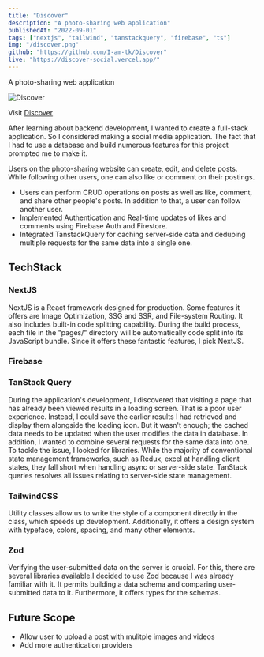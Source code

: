 ```yaml
---
title: "Discover"
description: "A photo-sharing web application"
publishedAt: "2022-09-01"
tags: ["nextjs", "tailwind", "tanstackquery", "firebase", "ts"]
img: "/discover.png"
github: "https://github.com/I-am-tk/Discover"
live: "https://discover-social.vercel.app/"
---
```


A photo-sharing web application

![Discover](/discover.png)

Visit [Discover](https://discover-social.vercel.app/)

After learning about backend development, I wanted to create a full-stack application. So I considered making a social media application. The fact that I had to use a database and build numerous features for this project prompted me to make it.

Users on the photo-sharing website can create, edit, and delete posts. While following other users, one can also like or comment on their postings.

- Users can perform CRUD operations on posts as well as like, comment, and share other people's posts. In addition to that, a user can follow another user.
- Implemented Authentication and Real-time updates of likes and comments using Firebase Auth and Firestore.
- Integrated TanstackQuery for caching server-side data and deduping multiple requests for the same data into a single one.

## TechStack

### NextJS

NextJS is a React framework designed for production. Some features it offers are Image Optimization, SSG and SSR, and File-system Routing. It also includes built-in code splitting capability. During the build process, each file in the "pages/" directory will be automatically code split into its JavaScript bundle. Since it offers these fantastic features, I pick NextJS.

### Firebase

### TanStack Query

During the application's development, I discovered that visiting a page that has already been viewed results in a loading screen. That is a poor user experience. Instead, I could save the earlier results I had retrieved and display them alongside the loading icon. But it wasn't enough; the cached data needs to be updated when the user modifies the data in database. In addition, I wanted to combine several requests for the same data into one. To tackle the issue, I looked for libraries. While the majority of conventional state management frameworks, such as Redux, excel at handling client states, they fall short when handling async or server-side state. TanStack queries resolves all issues relating to server-side state management.

### TailwindCSS

Utility classes allow us to write the style of a component directly in the class, which speeds up development. Additionally, it offers a design system with typeface, colors, spacing, and many other elements.

### Zod

Verifying the user-submitted data on the server is crucial. For this, there are several libraries available.I decided to use Zod because I was already familiar with it. It permits building a data schema and comparing user-submitted data to it. Furthermore, it offers types for the schemas.

## Future Scope

- Allow user to upload a post with mulitple images and videos
- Add more authentication providers
